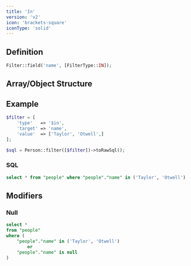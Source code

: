 ```yaml
---
title: 'In'
version: 'v2'
icon: 'brackets-square'
iconType: 'solid'
---
```


## Definition
```php
Filter::field('name', [FilterType::IN]);
```

## Array/Object Structure


<TypeParameterField type="$in" />


<TargetParameterField />

<ParamField body="value" type="array,min:1" required>
</ParamField>

<ParamField body="value.*" type="string|int|float" required>
</ParamField>

## Example

```php
$filter = [
    'type'   => '$in',
    'target' => 'name',
    'value'  => ['Taylor', 'Otwell',]
];
```

```php
$sql = Person::filter([$filter])->toRawSql();
```

### SQL

```sql
select * from "people" where "people"."name" in ('Taylor', 'Otwell')
```

## Modifiers

### Null

<TypeParameterField type="$in:null" />

```sql
select *
from "people"
where (
    "people"."name" in ('Taylor', 'Otwell')
        or
    "people"."name" is null
)
```
